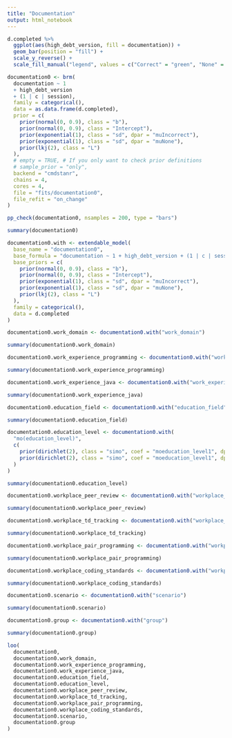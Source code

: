 ```yaml
---
title: "Documentation"
output: html_notebook
---
```


```r
d.completed %>%
  ggplot(aes(high_debt_version, fill = documentation)) +
  geom_bar(position = "fill") +
  scale_y_reverse() +
  scale_fill_manual("legend", values = c("Correct" = "green", "None" = "yellow", "Incorrect" = "red"), guide = guide_legend(reverse = TRUE))
```


```r
documentation0 <- brm(
  documentation ~ 1
  + high_debt_version
  + (1 | c | session),
  family = categorical(),
  data = as.data.frame(d.completed),
  prior = c(
    prior(normal(0, 0.9), class = "b"),
    prior(normal(0, 0.9), class = "Intercept"),
    prior(exponential(1), class = "sd", dpar = "muIncorrect"),
    prior(exponential(1), class = "sd", dpar = "muNone"),
    prior(lkj(2), class = "L")
  ),
  # empty = TRUE, # If you only want to check prior definitions
  # sample_prior = "only",
  backend = "cmdstanr",
  chains = 4,
  cores = 4,
  file = "fits/documentation0",
  file_refit = "on_change"
)

pp_check(documentation0, nsamples = 200, type = "bars")

summary(documentation0)
```

```r
documentation0.with <- extendable_model(
  base_name = "documentation0",
  base_formula = "documentation ~ 1 + high_debt_version + (1 | c | session)",
  base_priors = c(
    prior(normal(0, 0.9), class = "b"),
    prior(normal(0, 0.9), class = "Intercept"),
    prior(exponential(1), class = "sd", dpar = "muIncorrect"),
    prior(exponential(1), class = "sd", dpar = "muNone"),
    prior(lkj(2), class = "L")
  ),
  family = categorical(),
  data = d.completed
)
```



```r
documentation0.work_domain <- documentation0.with("work_domain")

summary(documentation0.work_domain)
```
```r
documentation0.work_experience_programming <- documentation0.with("work_experience_programming.s")

summary(documentation0.work_experience_programming)
```


```r
documentation0.work_experience_java <- documentation0.with("work_experience_java.s")

summary(documentation0.work_experience_java)
```

```r
documentation0.education_field <- documentation0.with("education_field")

summary(documentation0.education_field)
```

```r
documentation0.education_level <- documentation0.with(
  "mo(education_level)", 
  c(
    prior(dirichlet(2), class = "simo", coef = "moeducation_level1", dpar = "muIncorrect"),
    prior(dirichlet(2), class = "simo", coef = "moeducation_level1", dpar = "muNone")
  )
)

summary(documentation0.education_level)
```
```r
documentation0.workplace_peer_review <- documentation0.with("workplace_peer_review")

summary(documentation0.workplace_peer_review)
```

```r
documentation0.workplace_td_tracking <- documentation0.with("workplace_td_tracking")

summary(documentation0.workplace_td_tracking)
```

```r
documentation0.workplace_pair_programming <- documentation0.with("workplace_pair_programming")

summary(documentation0.workplace_pair_programming)
```

```r
documentation0.workplace_coding_standards <- documentation0.with("workplace_coding_standards")

summary(documentation0.workplace_coding_standards)
```

```r
documentation0.scenario <- documentation0.with("scenario")

summary(documentation0.scenario)
```

```r
documentation0.group <- documentation0.with("group")

summary(documentation0.group)
```

```r

loo(
  documentation0,
  documentation0.work_domain,
  documentation0.work_experience_programming,
  documentation0.work_experience_java,
  documentation0.education_field,
  documentation0.education_level,
  documentation0.workplace_peer_review,
  documentation0.workplace_td_tracking,
  documentation0.workplace_pair_programming,
  documentation0.workplace_coding_standards,
  documentation0.scenario,
  documentation0.group
)
```
